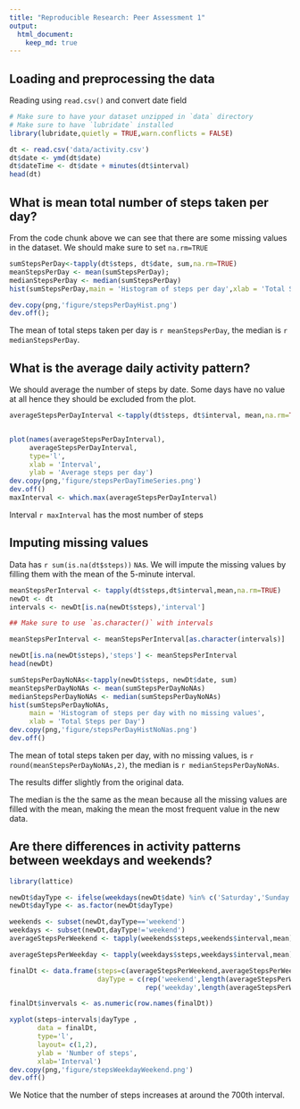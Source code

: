 ```yaml
---
title: "Reproducible Research: Peer Assessment 1"
output: 
  html_document:
    keep_md: true
---
```



## Loading and preprocessing the data

Reading using `read.csv()` and convert date field
```r
# Make sure to have your dataset unzipped in `data` directory
# Make sure to have `lubridate` installed
library(lubridate,quietly = TRUE,warn.conflicts = FALSE)
```
```r
dt <- read.csv('data/activity.csv')
dt$date <- ymd(dt$date)
dt$dateTime <- dt$date + minutes(dt$interval)
head(dt)
```

## What is mean total number of steps taken per day?
From the code chunk above we can see that there are some missing values in the dataset. We should make sure to set `na.rm=TRUE`

```r
sumStepsPerDay<-tapply(dt$steps, dt$date, sum,na.rm=TRUE)
meanStepsPerDay <- mean(sumStepsPerDay);
medianStepsPerDay <- median(sumStepsPerDay)
hist(sumStepsPerDay,main = 'Histogram of steps per day',xlab = 'Total Steps per Day')

dev.copy(png,'figure/stepsPerDayHist.png')
dev.off();
```


The mean of total steps taken per day is `r meanStepsPerDay`,
the median is `r medianStepsPerDay`.

## What is the average daily activity pattern?

We should average the number of steps by date.
Some days have no value at all hence they should be excluded from the plot.
```r
averageStepsPerDayInterval <-tapply(dt$steps, dt$interval, mean,na.rm=TRUE)


plot(names(averageStepsPerDayInterval),
     averageStepsPerDayInterval,
     type='l',
     xlab = 'Interval',
     ylab = 'Average steps per day')
dev.copy(png,'figure/stepsPerDayTimeSeries.png')
dev.off()
maxInterval <- which.max(averageStepsPerDayInterval)
```
Interval `r maxInterval` has the most number of steps

## Imputing missing values
Data has `r sum(is.na(dt$steps))` `NA`s. We will impute the missing values by filling them with the mean of the 5-minute interval.


```r
meanStepsPerInterval <- tapply(dt$steps,dt$interval,mean,na.rm=TRUE)
newDt <- dt
intervals <- newDt[is.na(newDt$steps),'interval']

## Make sure to use `as.character()` with intervals

meanStepsPerInterval <- meanStepsPerInterval[as.character(intervals)]

newDt[is.na(newDt$steps),'steps'] <- meanStepsPerInterval
head(newDt)
```

```r
sumStepsPerDayNoNAs<-tapply(newDt$steps, newDt$date, sum)
meanStepsPerDayNoNAs <- mean(sumStepsPerDayNoNAs)
medianStepsPerDayNoNAs <- median(sumStepsPerDayNoNAs)
hist(sumStepsPerDayNoNAs,
     main = 'Histogram of steps per day with no missing values',
     xlab = 'Total Steps per Day')
dev.copy(png,'figure/stepsPerDayHistNoNas.png')
dev.off()
```

The mean of total steps taken per day, with no missing values, is `r round(meanStepsPerDayNoNAs,2)`,
the median is `r medianStepsPerDayNoNAs`.

The results differ slightly from the original data.

The median is the the same as the mean because all the missing values are filled with the mean, making the mean the most frequent value in the new data.


## Are there differences in activity patterns between weekdays and weekends?
```r
library(lattice)

newDt$dayType <- ifelse(weekdays(newDt$date) %in% c('Saturday','Sunday'),'weekend','weekday')
newDt$dayType <- as.factor(newDt$dayType)

weekends <- subset(newDt,dayType=='weekend')
weekdays <- subset(newDt,dayType!='weekend')
averageStepsPerWeekend <- tapply(weekends$steps,weekends$interval,mean)

averageStepsPerWeekday <- tapply(weekdays$steps,weekdays$interval,mean)

finalDt <- data.frame(steps=c(averageStepsPerWeekend,averageStepsPerWeekday),
                      dayType = c(rep('weekend',length(averageStepsPerWeekend)),
                                  rep('weekday',length(averageStepsPerWeekday))) )

finalDt$invervals <- as.numeric(row.names(finalDt))

xyplot(steps~intervals|dayType ,
       data = finalDt,
       type='l',
       layout= c(1,2),
       ylab = 'Number of steps',
       xlab='Interval')
dev.copy(png,'figure/stepsWeekdayWeekend.png')
dev.off()
```

We Notice that the number of steps increases at around the 700th interval.
